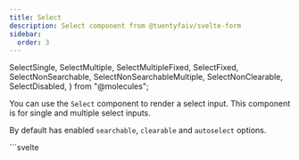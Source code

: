 ```yaml
---
title: Select
description: Select component from @tuentyfaiv/svelte-form
sidebar:
  order: 3
---
```


  SelectSingle,
  SelectMultiple,
  SelectMultipleFixed,
  SelectFixed,
  SelectNonSearchable,
  SelectNonSearchableMultiple,
  SelectNonClearable,
  SelectDisabled,
} from "@molecules";

You can use the `Select` component to render a select input. This component is for single and multiple select inputs.

By default has enabled `searchable`, `clearable` and `autoselect` options.

<Tabs>
  <TabItem label="Usage">
    ```svelte
    <script lang="ts">
      import { Select } from "@tuentyfaiv/svelte-form";

      import type { SelectOption } from "@tuentyfaiv/svelte-form";

      const options: SelectOption[] = [
        { value: "1", label: "Option 1" },
        { value: "2", label: "Option 2" },
        { value: "3", label: "Option 3" },
      ];
    </script>

    <Select name="name" label="Options" {options} />
    <!-- Or -->
    <Select name="name" label="Options" {options} >
      Custom label, Options
      <img src="/icon-clear.svg" alt="clear options" slot="clear" />
      <img src="/icon-arrow.svg" alt="show/hide options" slot="arrow" />
      <p slot="option" let:option>
        Customized option
        {option.label}
      </p>
      <span slot="empty">
        Customized empty
      </span>
      <span slot="error" let:error>
        {formatError(error)}
      </span>
    </Select>
    ```
  </TabItem>
  <TabItem label="Props">
    | Prop | Type | Default | Description |
    |------|------|---------|-------------|
    | name | `string` | - | The name of the field. |
    | label | `string \| undefined \| null` | `null` | The label of the field. |
    | placeholder | `string \| undefined \| null` | `""` | The placeholder of the field. |
    | context | `string` | "form" | The context of the form. |
    | id | `string \| undefined \| null` | `null` | The id of the field. |
    | autoselect | `boolean \| undefined` | `true` | Enable or disable the autoselect option. |
    | searchable | `boolean \| undefined` | `true` | Enable or disable the searchable option. |
    | clearable | `boolean \| undefined` | `true` | Enable or disable the clearable action. |
    | multiple | `boolean \| undefined` | `false` | Enable or disable multiple select. |
    | disabled | `boolean \| undefined` | `false` | Enable or disable the field. |
    | options | [`SelectOption`](/reference/#selectoption)`[]` | `[]` | The options of the field. |
    | styles | [`SelectStyles`](/reference/#selectstyles) | `{}` | The styles of the field. |
    | datas | `Record<string, string \| boolean \| number> \| undefined` | `{}` | Datasets of the field container. |
  </TabItem>
  <TabItem label="Slots">
    | Slot | Prop | Description | Available to |
    |------|------|-------------|--------------|
    | default | - | Customize the label of the field. | all |
    | clear | - | Customize the clear action. | all |
    | arrow | - | Customize the arrow action. | all |
    | item | `{ item: `[`SelectOption`](/reference/#selectoption)` }` | Customize the item selected. | multiple |
    | remove | - | Customize the item remove action. | multiple |
    | option | `{ option: `[`SelectOption`](/reference/#selectoption)` }` | Customize the option of the field. | all |
    | empty | - | Customize the empty message. | all |
    | error | `{ error: string \| null }` | Show an error message. | all |
  </TabItem>
  <TabItem label="Events">
  | Name | Type | Description |
  |------|------|-------------|
  | choose | `CustomEvent<`[`SelectOption`](/reference/#selectoption)`> ` | The event emitted when the user selects an option. |
  | remove | `CustomEvent<`[`SelectOption`](/reference/#selectoption)`> ` | The event emitted when the user removes an item. |
  | clear | `CustomEvent<void>` | The event emitted when the user clears the field. |
  </TabItem>
</Tabs>

## Single

<Tabs>
  <TabItem label="Example">
    <SelectSingle />
  </TabItem>
  <TabItem label="Code">
    ```svelte
    <script lang="ts">
      import { Select, faivform } from "@tuentyfaiv/svelte-form";

      import type { FieldsSchema, SelectOption } from "@tuentyfaiv/svelte-form";

      const schema = {
        tool: {
          type: "string",
          required: true,
        },
      } satisfies FieldsSchema;

      faivform({ fields: schema });

      const options: SelectOption[] = [
        { value: "svelte", label: "Svelte" },
        { value: "faivform", label: "FaivForm" },
        { value: "astro", label: "Astro" },
        { value: "starlight", label: "Starlight" },
        { value: "vite", label: "Vite" },
        { value: "sveltekit", label: "SvelteKit" },
      ];
    </script>

    <Select
      name="tool"
      label="Tool:"
      placeholder="Choose a tool"
      {options}
    />
    ```
  </TabItem>
</Tabs>

## Multiple

<Tabs>
  <TabItem label="Example">
    <SelectMultiple />
  </TabItem>
  <TabItem label="Code">
    ```svelte
    <script lang="ts">
      import { Select, faivform } from "@tuentyfaiv/svelte-form";

      import type { FieldsSchema, SelectOption } from "@tuentyfaiv/svelte-form";

      const schema = {
        tools: {
          type: "array",
          required: true,
          item: {
            type: "string",
            required: true,
          },
        },
      } satisfies FieldsSchema;

      faivform({ fields: schema });

      const options: SelectOption[] = [
        { value: "svelte", label: "Svelte" },
        { value: "faivform", label: "FaivForm" },
        { value: "astro", label: "Astro" },
        { value: "starlight", label: "Starlight" },
        { value: "vite", label: "Vite" },
        { value: "sveltekit", label: "SvelteKit" },
      ];
    </script>

    <Select
      name="tools"
      label="Tools:"
      placeholder="Choose tools"
      {options}
      multiple
    />
    ```
  </TabItem>
</Tabs>

## Fixed options

<Tabs>
  <TabItem label="Example">
    <SelectFixed />
  </TabItem>
  <TabItem label="Code">
    ```svelte
    <script lang="ts">
      import { Select, faivform } from "@tuentyfaiv/svelte-form";

      import type { FieldsSchema, SelectOption } from "@tuentyfaiv/svelte-form";

      const schema = {
        tools: {
          type: "array",
          required: true,
          item: {
            type: "string",
            required: true,
          },
        },
      } satisfies FieldsSchema;

      faivform({ fields: schema });

      const options: SelectOption[] = [
        { value: "svelte", label: "Svelte", fixed: true },
        { value: "faivform", label: "FaivForm", fixed: true },
        { value: "astro", label: "Astro" },
        { value: "starlight", label: "Starlight" },
        { value: "vite", label: "Vite" },
        { value: "sveltekit", label: "SvelteKit" },
      ];
    </script>

    <Select
      name="tools"
      label="Tools:"
      placeholder="Choose tools"
      {options}
      multiple
    />
    ```
  </TabItem>
</Tabs>

## Non searchable

<Tabs>
  <TabItem label="Example">
    <SelectNonSearchable />
  </TabItem>
  <TabItem label="Code">
    ```svelte
    <script lang="ts">
      import { Select, faivform } from "@tuentyfaiv/svelte-form";

      import type { FieldsSchema, SelectOption } from "@tuentyfaiv/svelte-form";

      const schema = {
        tool: {
          type: "string",
          required: true,
        },
      } satisfies FieldsSchema;

      faivform({ fields: schema });

      const options: SelectOption[] = [
        { value: "svelte", label: "Svelte" },
        { value: "faivform", label: "FaivForm" },
        { value: "astro", label: "Astro" },
        { value: "starlight", label: "Starlight" },
        { value: "vite", label: "Vite" },
        { value: "sveltekit", label: "SvelteKit" },
      ];
    </script>

    <Select
      name="tool"
      label="Tool:"
      placeholder="Choose a tool"
      {options}
      searchable={false}
    />
    ```
  </TabItem>
</Tabs>

## Multiple non searchable

<Tabs>
  <TabItem label="Example">
    <SelectNonSearchableMultiple />
  </TabItem>
  <TabItem label="Code">
    ```svelte
    <script lang="ts">
      import { Select, faivform } from "@tuentyfaiv/svelte-form";

      import type { FieldsSchema, SelectOption } from "@tuentyfaiv/svelte-form";

      const schema = {
        tools: {
          type: "array",
          required: true,
          item: {
            type: "string",
            required: true,
          },
        },
      } satisfies FieldsSchema;

      faivform({ fields: schema });

      const options: SelectOption[] = [
        { value: "svelte", label: "Svelte" },
        { value: "faivform", label: "FaivForm" },
        { value: "astro", label: "Astro" },
        { value: "starlight", label: "Starlight" },
        { value: "vite", label: "Vite" },
        { value: "sveltekit", label: "SvelteKit" },
      ];
    </script>

    <Select
      name="tools"
      label="Tools:"
      placeholder="Choose tools"
      {options}
      multiple
      searchable={false}
    />
    ```
  </TabItem>
</Tabs>

## Non clearable

<Tabs>
  <TabItem label="Example">
    <SelectNonClearable />
  </TabItem>
  <TabItem label="Code">
    ```svelte
    <script lang="ts">
      import { Select, faivform } from "@tuentyfaiv/svelte-form";

      import type { FieldsSchema, SelectOption } from "@tuentyfaiv/svelte-form";

      const schema = {
        tool: {
          type: "string",
          required: true,
        },
      } satisfies FieldsSchema;

      faivform({ fields: schema });

      const options: SelectOption[] = [
        { value: "svelte", label: "Svelte" },
        { value: "faivform", label: "FaivForm" },
        { value: "astro", label: "Astro" },
        { value: "starlight", label: "Starlight" },
        { value: "vite", label: "Vite" },
        { value: "sveltekit", label: "SvelteKit" },
      ];
    </script>

    <Select
      name="tool"
      label="Tool:"
      placeholder="Choose a tool"
      {options}
      clearable={false}
    />
    ```
  </TabItem>
</Tabs>

## Disabled

<Tabs>
  <TabItem label="Example">
    <SelectDisabled />
  </TabItem>
  <TabItem label="Code">
    ```svelte
    <script lang="ts">
      import { Select, faivform } from "@tuentyfaiv/svelte-form";

      import type { FieldsSchema, SelectOption } from "@tuentyfaiv/svelte-form";

      const schema = {
        tool: {
          type: "string",
          required: true,
        },
      } satisfies FieldsSchema;

      faivform({ fields: schema });

      const options: SelectOption[] = [
        { value: "svelte", label: "Svelte" },
        { value: "faivform", label: "FaivForm" },
        { value: "astro", label: "Astro" },
        { value: "starlight", label: "Starlight" },
        { value: "vite", label: "Vite" },
        { value: "sveltekit", label: "SvelteKit" },
      ];
    </script>

    <Select
      name="tool"
      label="Tool:"
      placeholder="Choose a tool"
      {options}
      disabled
    />
    ```
  </TabItem>
</Tabs>